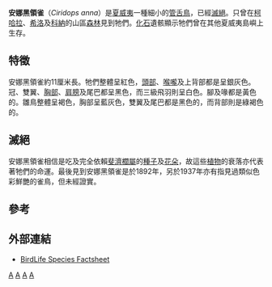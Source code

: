 {{Speciesbox 
| taxon = Ciridops anna
| status = EX
| status_system = iucn3.1
| status_ref = <ref name=IUCN>{{IUCN2008|assessors=BirdLife International|year=2008|id=149628|title=Ciridops anna|downloaded=2009-01-29}}</ref>
| extinct = 1892年或1937年
| image = Ciridops anna.png
| binomial_authority =（[[桑福德·多爾|Dole]]，1879）
}}

'''安娜黑領雀'''（''Ciridops anna''）是[[夏威夷|夏威夷]]一種細小的[[管舌鳥|管舌鳥]]，已經[[滅絕|滅絕]]。只曾在[[柯哈拉|柯哈拉]]、[[希洛_(夏威夷州)|希洛]]及[[科納|科納]]的山區[[森林|森林]]見到牠們。[[化石|化石]]遺骸顯示牠們曾在其他夏威夷島嶼上生存。

==特徵==
安娜黑領雀約11厘米長。牠們整體呈紅色，[[頭部|頭部]]、[[喉嚨|喉嚨]]及上背部都是呈銀灰色。冠、雙翼、[[胸部|胸部]]、[[肩膀|肩膀]]及尾巴都呈黑色，而三級飛羽則呈白色。腳及喙都是黃色的。雛鳥整體呈褐色，胸部呈藍灰色，雙翼及尾巴都是黑色的，而背部則是綠褐色的。

==滅絕==
安娜黑領雀相信是吃及完全依賴[[斐濟櫚屬|斐濟櫚屬]]的[[種子|種子]]及[[花朵|花朵]]，故這些[[植物|植物]]的衰落亦代表著牠們的命運。最後見到安娜黑領雀是於1892年，另於1937年亦有指見過類似色彩鮮艷的雀鳥，但未經證實。

==參考==
{{reflist}}

==外部連結==
*[http://www.birdlife.org/datazone/search/species_search.html?action=SpcHTMDetails.asp&sid=8920&m=0 BirdLife Species Factsheet] {{Wayback|url=http://www.birdlife.org/datazone/search/species_search.html?action=SpcHTMDetails.asp&sid=8920&m=0 |date=20040919002606 }}
{{Taxonbar|from=Q564261}}

[[Category:IUCN紅色名錄絕滅物種|A]]
[[Category:管舌鸟亚科|A]]
[[Category:夏威夷鸟类|A]]
[[Category:1879年描述的鸟类|A]]